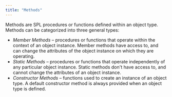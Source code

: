 ```yaml
---
title: "Methods"
---
```


<div id="methods" class="registered_link"></div>

Methods are SPL procedures or functions defined within an object type. Methods can be categorized into three general types:

-   *Member Methods* – procedures or functions that operate within the context of an object instance. Member methods have access to, and can change the attributes of the object instance on which they are operating.
-   *Static Methods* – procedures or functions that operate independently of any particular object instance. Static methods don't have access to, and cannot change the attributes of an object instance.
-   *Constructor Methods* – functions used to create an instance of an object type. A default constructor method is always provided when an object type is defined.
